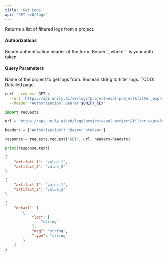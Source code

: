 ```yaml
---
title: 'Get Logs'
api: 'GET /v0/logs'
---
```

Returns a list of filtered logs from a project.

#### Authorizations

<ParamField header="Authorization" type="string" required="true">
  Bearer authentication header of the form `Bearer <token>`, where `<token>` is your auth token.
</ParamField>

#### Query Parameters

<ParamField query="project" type="string" required="true">
Name of the project to get logs from.
</ParamField>

<ParamField query="filter_expr" type="string | null" >
Boolean string to filter logs. TODO: Detailed page.
</ParamField>

<RequestExample>

```bash cURL
curl --request GET \
  --url 'https://api.unify.ai/v0/logs?project=eval-project&filter_expr=len(output)%20>%20200%20and%20temperature%20==%200.5' \
  --header "Authorization: Bearer $UNIFY_KEY"
```

```python Python
import requests

url = "https://api.unify.ai/v0/logs?project=eval-project&filter_expr=len(output)%20>%20200%20and%20temperature%20==%200.5"

headers = {"Authorization": "Bearer <token>"}

response = requests.request("GET", url, headers=headers)

print(response.text)
```

</RequestExample>
<ResponseExample>

```json 200
{
    "artifact_1": "value_1",
    "artifact_2": "value_2"
}
```

```json 404
{
    "artifact_1": "value_1",
    "artifact_2": "value_2"
}
```

```json 422
{
    "detail": [
        {
            "loc": [
                "string"
            ],
            "msg": "string",
            "type": "string"
        }
    ]
}
```

</ResponseExample>

